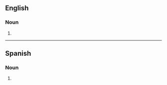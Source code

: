 ==English==

===Noun===
{{head|en|noun form}}

# {{plural of|en|amontillado}}

----

==Spanish==

===Noun===
{{head|es|noun plural form}}

# {{plural of|es|amontillado}}